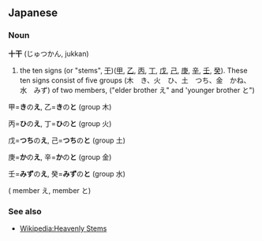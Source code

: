 == Japanese ==
===Noun===
'''十干''' (じゅつかん, jukkan)

# the ten signs (or "stems", [[干]])([[甲]], [[乙]], [[丙]], [[丁]], [[戊]], [[己]], [[庚]], [[辛]], [[壬]], [[癸]]). These ten signs consist of five groups (木　き、火　ひ、土　つち、金　かね、水　みず) of two members, ("elder brother え" and 'younger brother と")

甲='''き'''の'''え''', 乙='''き'''の'''と''' (group 木)

丙='''ひ'''の'''え''', 丁='''ひ'''の'''と''' (group 火)

戊='''つち'''の'''え''', 己='''つち'''の'''と''' (group 土)

庚='''か'''の'''え''', 辛='''か'''の'''と''' (group 金)

壬='''みず'''の'''え''', 癸='''みず'''の'''と''' (group 水)

( member え,  member と)

===See also===
* [[Wikipedia:Heavenly Stems]]